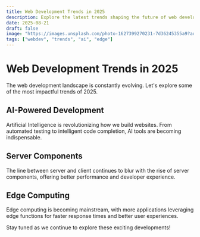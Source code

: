 ```yaml
---
title: Web Development Trends in 2025
description: Explore the latest trends shaping the future of web development
date: 2025-08-21
draft: false
image: "https://images.unsplash.com/photo-1627399270231-7d36245355a9?auto=format&fit=crop&w=800"
tags: ["webdev", "trends", "ai", "edge"]
---
```


# Web Development Trends in 2025

The web development landscape is constantly evolving. Let's explore some of the most impactful trends of 2025.

## AI-Powered Development

Artificial Intelligence is revolutionizing how we build websites. From automated testing to intelligent code completion, AI tools are becoming indispensable.

## Server Components

The line between server and client continues to blur with the rise of server components, offering better performance and developer experience.

## Edge Computing

Edge computing is becoming mainstream, with more applications leveraging edge functions for faster response times and better user experiences.

Stay tuned as we continue to explore these exciting developments!
